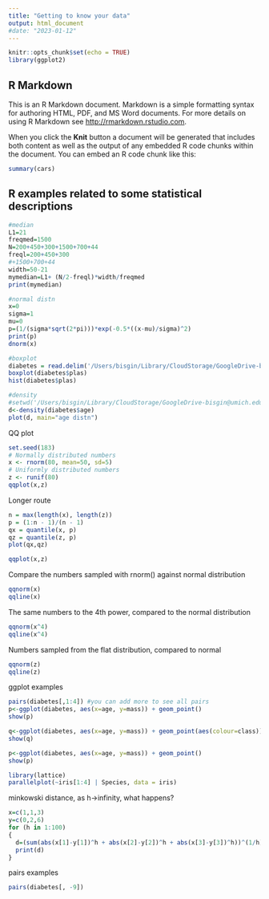 ```yaml
---
title: "Getting to know your data"
output: html_document
#date: "2023-01-12"
---
```


```r
knitr::opts_chunk$set(echo = TRUE)
library(ggplot2)
```

## R Markdown

This is an R Markdown document. Markdown is a simple formatting syntax for authoring HTML, PDF, and MS Word documents. For more details on using R Markdown see <http://rmarkdown.rstudio.com>.

When you click the **Knit** button a document will be generated that includes both content as well as the output of any embedded R code chunks within the document. You can embed an R code chunk like this:

```r
summary(cars)
```

## R examples related to some statistical descriptions


```r
#median
L1=21
freqmed=1500
N=200+450+300+1500+700+44
freql=200+450+300
#+1500+700+44
width=50-21
mymedian=L1+ (N/2-freql)*width/freqmed
print(mymedian)
```

```r
#normal distn
x=0
sigma=1
mu=0
p=(1/(sigma*sqrt(2*pi)))*exp(-0.5*((x-mu)/sigma)^2)
print(p)
dnorm(x)
```

```r
#boxplot
diabetes = read.delim('/Users/bisgin/Library/CloudStorage/GoogleDrive-bisgin@umich.edu/My Drive/DATA/diabetes_train.csv', sep = ',', header=T)
boxplot(diabetes$plas)
hist(diabetes$plas)
```

```r
#density
#setwd('/Users/bisgin/Library/CloudStorage/GoogleDrive-bisgin@umich.edu/My Drive/DATA/')
d<-density(diabetes$age)
plot(d, main="age distn")
```
QQ plot

```r
set.seed(183)
# Normally distributed numbers
x <- rnorm(80, mean=50, sd=5)
# Uniformly distributed numbers
z <- runif(80)
qqplot(x,z)
```

Longer route
```r
n = max(length(x), length(z))
p = (1:n - 1)/(n - 1)
qx = quantile(x, p)
qz = quantile(z, p)
plot(qx,qz)
```

```r
qqplot(x,z)

```

Compare the numbers sampled with rnorm() against normal distribution
```r
qqnorm(x)
qqline(x)
```

The same numbers to the 4th power, compared to the normal distribution

```r
qqnorm(x^4)
qqline(x^4)
```

Numbers sampled from the flat distribution, compared to normal
```r
qqnorm(z)
qqline(z)
```

ggplot examples
```r
pairs(diabetes[,1:4]) #you can add more to see all pairs
p<-ggplot(diabetes, aes(x=age, y=mass)) + geom_point()
show(p)
```

```r
q<-ggplot(diabetes, aes(x=age, y=mass)) + geom_point(aes(colour=class)) + facet_grid(class~.)
show(q)
```

```r
p<-ggplot(diabetes, aes(x=age, y=mass)) + geom_point()
show(p)
```

```r
library(lattice)
parallelplot(~iris[1:4] | Species, data = iris)
```

minkowski distance, as h->infinity, what happens?

```r
x=c(1,1,3)
y=c(0,2,6)
for (h in 1:100)
{
  d=(sum(abs(x[1]-y[1])^h + abs(x[2]-y[2])^h + abs(x[3]-y[3])^h))^(1/h)
  print(d)
}
```


pairs examples
```r
pairs(diabetes[, -9])

```